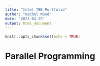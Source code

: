 ```yaml
---
title: "Intel TBB Portfolio"
author: "Rachel Wood"
date: "2023-04-25"
output: html_document
---
```


```r
knitr::opts_chunk$set(echo = TRUE)
```

# Parallel Programming
